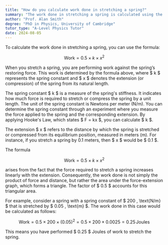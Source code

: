 ```yaml
---
title: "How do you calculate work done in stretching a spring?"
summary: "The work done in stretching a spring is calculated using the formula: Work = 0.5 × k × x², where k is the spring constant and x is the displacement."
author: "Prof. Alan Smith"
degree: "PhD in Physics, University of Cambridge"
tutor_type: "A-Level Physics Tutor"
date: 2024-08-05
---
```


To calculate the work done in stretching a spring, you can use the formula:

$$
\text{Work} = 0.5 \times k \times x^2
$$

When you stretch a spring, you are performing work against the spring’s restoring force. This work is determined by the formula above, where $ k $ represents the spring constant and $ x $ denotes the extension (or compression) of the spring from its natural length.

The spring constant $ k $ is a measure of the spring's stiffness. It indicates how much force is required to stretch or compress the spring by a unit length. The unit of the spring constant is Newtons per meter (N/m). You can determine the spring constant through an experiment where you measure the force applied to the spring and the corresponding extension. By applying Hooke's Law, which states $ F = kx $, you can calculate $ k $.

The extension $ x $ refers to the distance by which the spring is stretched or compressed from its equilibrium position, measured in meters (m). For instance, if you stretch a spring by $0.1$ meters, then $ x $ would be $ 0.1 $.

The formula 

$$
\text{Work} = 0.5 \times k \times x^2
$$ 

arises from the fact that the force required to stretch a spring increases linearly with the extension. Consequently, the work done is not simply the product of force and distance, but rather the area under the force-extension graph, which forms a triangle. The factor of $ 0.5 $ accounts for this triangular area.

For example, consider a spring with a spring constant of $ 200 \, \text{N/m} $ that is stretched by $ 0.05 \, \text{m} $. The work done in this case would be calculated as follows:

$$
\text{Work} = 0.5 \times 200 \times (0.05)^2 = 0.5 \times 200 \times 0.0025 = 0.25 \, \text{Joules}
$$

This means you have performed $ 0.25 $ Joules of work to stretch the spring.
    